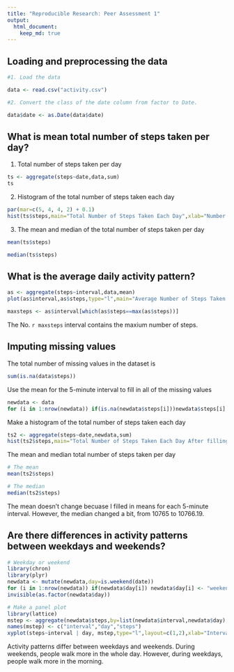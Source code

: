 ```yaml
---
title: "Reproducible Research: Peer Assessment 1"
output: 
  html_document:
    keep_md: true
---
```



## Loading and preprocessing the data

```r
#1. Load the data

data <- read.csv("activity.csv")

#2. Convert the class of the date column from factor to Date.

data$date <- as.Date(data$date)
```

## What is mean total number of steps taken per day?

1. Total number of steps taken per day

```r
ts <- aggregate(steps~date,data,sum)
ts
```

2. Histogram of the total number of steps taken each day

```r
par(mar=c(5, 4, 4, 2) + 0.1)
hist(ts$steps,main="Total Number of Steps Taken Each Day",xlab="Number of Steps")
```

3. The mean and median of the total number of steps taken per day

```r
mean(ts$steps)

median(ts$steps)
```



## What is the average daily activity pattern?

```r
as <- aggregate(steps~interval,data,mean)
plot(as$interval,as$steps,type="l",main="Average Number of Steps Taken for Each Interval",xlab="5-minute Interval",ylab="Average Number of Steps Taken")

maxsteps <- as$interval[which(as$steps==max(as$steps))]
```
The No. `r maxsteps` interval contains the maxium number of steps.

## Imputing missing values

The total number of missing values in the dataset is
```r
sum(is.na(data$steps))
```

Use the mean for the 5-minute interval to fill in all of the missing values

```r
newdata <- data
for (i in 1:nrow(newdata)) if(is.na(newdata$steps[i]))newdata$steps[i] <- as$steps[which(newdata$interval[i]==as$interval)]
```

Make a histogram of the total number of steps taken each day
```r
ts2 <- aggregate(steps~date,newdata,sum)
hist(ts2$steps,main="Total Number of Steps Taken Each Day After filling in all NAs",xlab="Number of Steps")
```

The mean and median total number of steps taken per day
```r
# The mean
mean(ts2$steps)

# The median
median(ts2$steps)
```

The mean doesn't change becuase I filled in means for each 5-minute interval. However, the median changed a bit, from 10765 to 10766.19.

## Are there differences in activity patterns between weekdays and weekends?
```r
# Weekday or weekend
library(chron)
library(plyr)
newdata <- mutate(newdata,day=is.weekend(date))
for (i in 1:nrow(newdata)) if(newdata$day[i]) newdata$day[i] <- "weekend" else newdata$day[i] <- "weekday"
invisible(as.factor(newdata$day))

# Make a panel plot
library(lattice)
mstep <- aggregate(newdata$steps,by=list(newdata$interval,newdata$day),mean)
names(mstep) <- c("interval","day","steps")
xyplot(steps~interval | day, mstep,type="l",layout=c(1,2),xlab="Interval",ylab="Number of steps")
```

Activity patterns differ between weekdays and weekends. During weekends, people walk more in the whole day. However, during weekdays, people walk more in the morning.